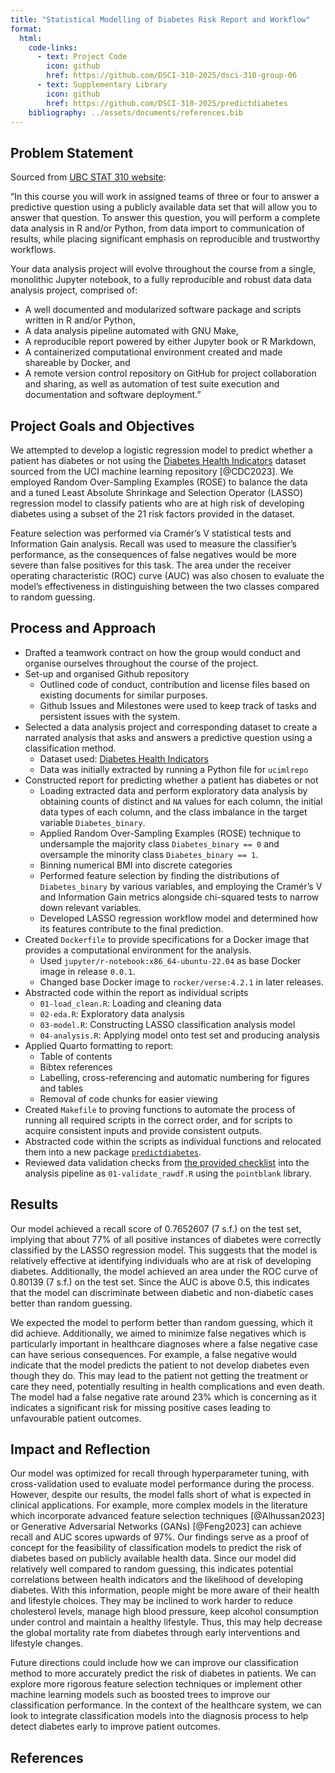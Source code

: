 ```yaml
---
title: "Statistical Modelling of Diabetes Risk Report and Workflow"
format:
  html:
    code-links:
      - text: Project Code
        icon: github
        href: https://github.com/DSCI-310-2025/dsci-310-group-06
      - text: Supplementary Library
        icon: github
        href: https://github.com/DSCI-310-2025/predictdiabetes
    bibliography: ../assets/documents/references.bib
---
```


## Problem Statement

Sourced from [UBC STAT 310 website](https://ubc-dsci.github.io/dsci-310-student/project/m1.html):

"In this course you will work in assigned teams of three or four to answer a predictive question using a publicly available data set that will allow you to answer that question. To answer this question, you will perform a complete data analysis in R and/or Python, from data import to communication of results, while placing significant emphasis on reproducible and trustworthy workflows.

Your data analysis project will evolve throughout the course from a single, monolithic Jupyter notebook, to a fully reproducible and robust data data analysis project, comprised of:

- A well documented and modularized software package and scripts written in R and/or Python,
- A data analysis pipeline automated with GNU Make,
- A reproducible report powered by either Jupyter book or R Markdown,
- A containerized computational environment created and made shareable by Docker, and
- A remote version control repository on GitHub for project collaboration and sharing, as well as automation of test suite execution and documentation and software deployment."

## Project Goals and Objectives

We attempted to develop a logistic regression model to predict whether a patient has diabetes or not using the [Diabetes Health Indicators](https://archive.ics.uci.edu/dataset/891/cdc+diabetes+health+indicators) dataset sourced from the UCI machine learning repository [@CDC2023]. We employed Random Over-Sampling Examples (ROSE) to balance the data and a tuned Least Absolute Shrinkage and Selection Operator (LASSO) regression model to classify patients who are at high risk of developing diabetes using a subset of the 21 risk factors provided in the dataset. 

Feature selection was performed via Cramér's V statistical tests and Information Gain analysis. Recall was used to measure the classifier's performance, as the consequences of false negatives would be more severe than false positives for this task. The area under the receiver operating characteristic (ROC) curve (AUC) was also chosen to evaluate the model's effectiveness in distinguishing between the two classes compared to random guessing.

## Process and Approach

- Drafted a teamwork contract on how the group would conduct and organise ourselves throughout the course of the project.
- Set-up and organised Github repository
  - Outlined code of conduct, contribution and license files based on existing documents for similar purposes.
  - Github Issues and Milestones were used to keep track of tasks and persistent issues with the system.
- Selected a data analysis project and corresponding dataset to create a narrated analysis that asks and answers a predictive question using a classification method.
  - Dataset used: [Diabetes Health Indicators](https://archive.ics.uci.edu/dataset/891/cdc+diabetes+health+indicators)
  - Data was initially extracted by running a Python file for `ucimlrepo`
- Constructed report for predicting whether a patient has diabetes or not
  - Loading extracted data and perform exploratory data analysis by obtaining counts of distinct and `NA` values for each column, the initial data types of each column, and the class imbalance in the target variable `Diabetes_binary`.
  - Applied Random Over-Sampling Examples (ROSE) technique to undersample the majority class `Diabetes_binary == 0` and oversample the minority class `Diabetes_binary == 1`.
  - Binning numerical BMI into discrete categories
  - Performed feature selection by finding the distributions of `Diabetes_binary` by various variables, and employing the Cramér's V and Information Gain metrics alongside chi-squared tests to narrow down relevant variables.
  - Developed LASSO regression workflow model and determined how its features contribute to the final prediction.
- Created `Dockerfile` to provide specifications for a Docker image that provides a computational environment for the analysis.
  - Used `jupyter/r-notebook:x86_64-ubuntu-22.04` as base Docker image in release `0.0.1`.
  - Changed base Docker image to `rocker/verse:4.2.1` in later releases.
- Abstracted code within the report as individual scripts
  - `01-load_clean.R`: Loading and cleaning data
  - `02-eda.R`: Exploratory data analysis
  - `03-model.R`: Constructing LASSO classification analysis model
  - `04-analysis.R`: Applying model onto test set and producing analysis
- Applied Quarto formatting to report:
  - Table of contents
  - Bibtex references
  - Labelling, cross-referencing and automatic numbering for figures and tables
  - Removal of code chunks for easier viewing
- Created `Makefile` to proving functions to automate the process of running all required scripts in the correct order, and for scripts to acquire consistent inputs and provide consistent outputs.
- Abstracted code within the scripts as individual functions and relocated them into a new package [`predictdiabetes`](https://github.com/DSCI-310-2025/predictdiabetes).
- Reviewed data validation checks from [the provided checklist](https://ubc-dsci.github.io/reproducible-and-trustworthy-workflows-for-data-science/lectures/130-data-validation.html#data-validation-checklist) into the analysis pipeline as `01-validate_rawdf.R` using the `pointblank` library.

## Results

Our model achieved a recall score of 0.7652607 (7 s.f.) on the test set, implying that about 77% of all positive instances of diabetes were correctly classified by the LASSO regression model. This suggests that the model is relatively effective at identifying individuals who are at risk of developing diabetes. Additionally, the model achieved an area under the ROC curve of 0.80139 (7 s.f.) on the test set. Since the AUC is above 0.5, this indicates that the model can discriminate between diabetic and non-diabetic cases better than random guessing.

We expected the model to perform better than random guessing, which it did achieve. Additionally, we aimed to minimize false negatives which is particularly important in healthcare diagnoses where a false negative case can have serious consequences. For example, a false negative would indicate that the model predicts the patient to not develop diabetes even though they do. This may lead to the patient not getting the treatment or care they need, potentially resulting in health complications and even death. The model had a false negative rate around 23% which is concerning as it indicates a significant risk for missing positive cases leading to unfavourable patient outcomes.

## Impact and Reflection

Our model was optimized for recall through hyperparameter tuning, with cross-validation used to evaluate model performance during the process. However, despite our results, the model falls short of what is expected in clinical applications. For example, more complex models in the literature which incorporate advanced feature selection techniques [@Alhussan2023] or Generative Adversarial Networks (GANs) [@Feng2023] can achieve recall and AUC scores upwards of 97%. Our findings serve as a proof of concept for the feasibility of classification models to predict the risk of diabetes based on publicly available health data. Since our model did relatively well compared to random guessing, this indicates potential correlations between health indicators and the likelihood of developing diabetes. With this information, people might be more aware of their health and lifestyle choices. They may be inclined to work harder to reduce cholesterol levels, manage high blood pressure, keep alcohol consumption under control and maintain a healthy lifestyle. Thus, this may help decrease the global mortality rate from diabetes through early interventions and lifestyle changes.

Future directions could include how we can improve our classification method to more accurately predict the risk of diabetes in patients. We can explore more rigorous feature selection techniques or implement other machine learning models such as boosted trees to improve our classification performance. In the context of the healthcare system, we can look to integrate classification models into the diagnosis process to help detect diabetes early to improve patient outcomes.

## References
